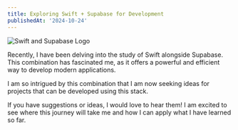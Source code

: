```yaml
---
title: Exploring Swift + Supabase for Development
publishedAt: '2024-10-24'
---
```


![Swift and Supabase Logo](/content/supabase-logo.png 'Swift and Supabase Logo')

Recently, I have been delving into the study of Swift alongside Supabase. This combination has fascinated me, as it offers a powerful and efficient way to develop modern applications.

I am so intrigued by this combination that I am now seeking ideas for projects that can be developed using this stack.

If you have suggestions or ideas, I would love to hear them! I am excited to see where this journey will take me and how I can apply what I have learned so far.
